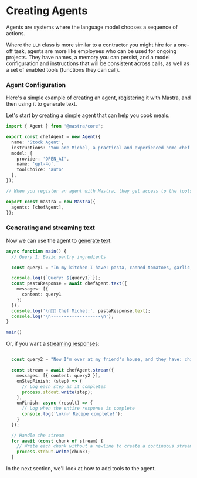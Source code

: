 # Creating Agents

Agents are systems where the language model chooses a sequence of actions.

Where the `LLM` class is more similar to a contractor you might hire for a one-off task, agents are more like employees who can be used for ongoing projects. They have names, a memory you can persist, and a model configuration and instructions that will be consistent across calls, as well as a set of enabled tools (functions they can call).

### Agent Configuration

Here's a simple example of creating an agent, registering it with Mastra, and then using it to generate text.

Let's start by creating a simple agent that can help you cook meals.

```typescript
import { Agent } from '@mastra/core';

export const chefAgent = new Agent({
  name: 'Stock Agent',
  instructions: 'You are Michel, a practical and experienced home chef who helps people cook great meals with whatever ingredients they have available. Your first priority is understanding what ingredients and equipment the user has access to, then suggesting achievable recipes. You explain cooking steps clearly and offer substitutions when needed, maintaining a friendly and encouraging tone throughout.',
  model: {
    provider: 'OPEN_AI',
    name: 'gpt-4o',
    toolChoice: 'auto'
  },
});

// When you register an agent with Mastra, they get access to the tools, integrations, and logger.

export const mastra = new Mastra({
  agents: [chefAgent],
});
```

### Generating and streaming text

Now we can use the agent to [generate text](https://mastra.ai/docs/guide/reference/agents/text).

```typescript
async function main() {
  // Query 1: Basic pantry ingredients

  const query1 = "In my kitchen I have: pasta, canned tomatoes, garlic, olive oil, and some dried herbs (basil and oregano). What can I make?";

  console.log({`Query: ${query1}`});
  const pastaResponse = await chefAgent.text({
    messages: [{
      content: query1
    }]
  });
  console.log('\n👨‍🍳 Chef Michel:', pastaResponse.text);
  console.log('\n-------------------\n');
}

main()
```

Or, if you want a [streaming responses](https://mastra.ai/docs/guide/reference/agents/stream):

```typescript

  const query2 = "Now I'm over at my friend's house, and they have: chicken thighs, coconut milk, sweet potatoes, and some curry powder.";

  const stream = await chefAgent.stream({
    messages: [{ content: query2 }],
    onStepFinish: (step) => {
      // Log each step as it completes
      process.stdout.write(step);
    },
    onFinish: async (result) => {
      // Log when the entire response is complete
      console.log('\n\n✅ Recipe complete!');
    }
  });

  // Handle the stream
  for await (const chunk of stream) {
    // Write each chunk without a newline to create a continuous stream
    process.stdout.write(chunk);
  }
```

In the next section, we'll look at how to add tools to the agent.

